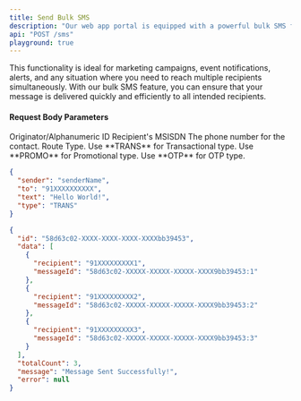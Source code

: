 ```yaml
---
title: Send Bulk SMS
description: "Our web app portal is equipped with a powerful bulk SMS feature designed to facilitate large-scale communication with your audience."
api: "POST /sms"
playground: true
---
```


This functionality is ideal for marketing campaigns, event notifications, alerts, and any situation where you need to reach multiple recipients simultaneously. With our bulk SMS feature, you can ensure that your message is delivered quickly and efficiently to all intended recipients.

#### Request Body Parameters

<ParamField path="sender" type="string" required>
  Originator/Alphanumeric ID
</ParamField>

<ParamField path="to" type="string" required>
  Recipient's MSISDN
</ParamField>

<ParamField path="text" type="string" required>
  The phone number for the contact.
</ParamField>

<ParamField path="type" type="string" required>
  Route Type. Use **TRANS** for Transactional type. Use **PROMO** for
  Promotional type. Use **OTP** for OTP type.
</ParamField>

<CodeGroup>

```json SampleRequest.json
{
  "sender": "senderName",
  "to": "91XXXXXXXXXX",
  "text": "Hello World!",
  "type": "TRANS"
}
```

```json SampleResponse.json
{
  "id": "58d63c02-XXXX-XXXX-XXXX-XXXXbb39453",
  "data": [
    {
      "recipient": "91XXXXXXXXX1",
      "messageId": "58d63c02-XXXXX-XXXXX-XXXXX-XXXX9bb39453:1"
    },
    {
      "recipient": "91XXXXXXXXX2",
      "messageId": "58d63c02-XXXXX-XXXXX-XXXXX-XXXX9bb39453:2"
    },
    {
      "recipient": "91XXXXXXXXX3",
      "messageId": "58d63c02-XXXXX-XXXXX-XXXXX-XXXX9bb39453:3"
    }
  ],
  "totalCount": 3,
  "message": "Message Sent Successfully!",
  "error": null
}
```

</CodeGroup>
